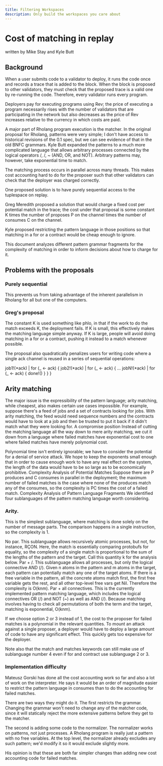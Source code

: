 ```yaml
---
title: Filtering Workspaces
description: Only build the workspaces you care about
---
```


# Cost of matching in replay

written by Mike Stay and Kyle Butt

## Background

When a user submits code to a validator to deploy, it runs the code once and records a trace that is added to the block. When the block is proposed to other validators, they must check that the proposed trace is a valid one by re-running the code. Therefore, every validator runs every program.

Deployers pay for executing programs using Rev; the price of executing a program necessarily rises with the number of validators that are participating in the network but also decreases as the price of Rev increases relative to the currency in which costs are paid.

A major part of Rholang program execution is the matcher. In the original proposal for Rholang, patterns were very simple; I don't have access to historical revisions of the 0.1 spec, but we can see evidence of that in the old BNFC grammars. Kyle Butt expanded the patterns to a much more complicated language that allows arbitrary processes connected by the logical operators /\, \/, ~ (AND, OR, and NOT). Arbitrary patterns may, however, take exponential time to match.

The matching process occurs in parallel across many threads. This makes cost accounting hard to do for the proposer such that other validators can check that the deployer was charged correctly.

One proposed solution is to have purely sequential access to the tuplespace on replay.

Greg Meredith proposed a solution that would charge a fixed cost per potential match in the trace; the cost under that proposal is some constant K times the number of proposes P on the channel times the number of consumes C on the channel.

Kyle proposed restricting the pattern language in those positions so that matching in a for or a contract would be cheap enough to ignore.

This document analyzes different pattern grammar fragments for the complexity of matching in order to inform decisions about how to charge for it.

## Problems with the proposals

### Purely sequential

This prevents us from taking advantage of the inherent parallelism in Rholang for all but one of the computers.

### Greg's proposal

The constant K is used something like phlo, in that if the work to do the match exceeds K, the deployment fails. If K is small, this effectively makes the matching language simple anyway. If K is large, people will avoid doing matching in a for or a contract, pushing it instead to a match whenever possible.

The proposal also quadratically penalizes users for writing code where a single ack channel is reused in a series of sequential operations:

job1!(*ack) |
for (\_ <- ack) {
job2!(*ack) |
for (_ <- ack) {
…
jobN!(\*ack) |
for (_ <- ack) {
done!()
}
}
}

## Arity matching

The major issue is the expressibility of the pattern language; arity matching, while cheapest, also makes certain use cases impossible. For example, suppose there's a feed of jobs and a set of contracts looking for jobs. With arity matching, the feed would need sequence numbers and the contracts would have to look at a job and then be trusted to put it back if it didn't match what they were looking for.
A compromise position
Instead of cutting the matching language all the way down to mere arity matching, we cut it down from a language where failed matches have exponential cost to one where failed matches have merely polynomial cost.

Polynomial time isn't entirely ignorable; we have to consider the potential for a denial of service attack. We hope to keep the exponents small enough that in order to cause enough work to have any real effect on the system, the length of the data would have to be so large as to be economically prohibitive.
Complexity Analysis of Potential Matches
Suppose there are P produces and C consumes in parallel in the deployment; the maximum number of failed matches is the case where none of the produces match any of the consumes, so the complexity is PC times the cost of a failed match.
Complexity Analysis of Pattern Language Fragments
We identified four sublanguages of the pattern matching language worth considering.

### Arity.

This is the simplest sublanguage, where matching is done solely on the number of message parts. The comparison happens in a single instruction, so the complexity is 1.

No par. This sublanguage allows recursively atomic processes, but not, for instance, RÇON. Here, the match is essentially comparing protobufs for equality, so the complexity of a single match is proportional to the sum of the lengths of the pattern and the target. Call this quantity k for the analysis below.
Par + /\. This sublanguage allows all processes, but only the logical connective AND (/\). Given n atoms in the pattern and m atoms in the target, each pattern can potentially match any one of the target atoms. If there is a free variable in the pattern, all the concrete atoms match first, the first free variable gets the rest, and all other top-level free vars get Nil. Therefore the complexity is O(knm).
Par + all connectives. This is the currently implemented pattern matching language, which includes the logical connectives OR (\/) and NOT (~) as well as AND (/\). Because matching involves having to check all permutations of both the term and the target, matching is exponential, O(knm).

If we choose option 2 or 3 instead of 1, the cost to the proposer for failed matches is a polynomial in the relevant quantities. To mount an attack against a single proposer, a deployer would have to deploy a large amount of code to have any significant effect. This quickly gets too expensive for the deployer.

Note also that the match and matches keywords can still make use of sublanguage number 4 even if for and contract use sublanguage 2 or 3.

### Implementation difficulty

Mateusz Gorski has done all the cost accounting work so far and also a lot of work on the interpreter. He says it would be an order of magnitude easier to restrict the pattern language in consumes than to do the accounting for failed matches.

There are two ways they might do it. The first restricts the grammar. Changing the grammar won't need to change any of the matcher code, since it will statically reject the more extensive patterns before they get to the matcher.

The second is adding some code to the normalizer. The normalizer works on patterns, not just processes. A Rholang program is really just a pattern with no free variables. At the top level, the normalizer already excludes any such pattern; we'd modify it so it would exclude slightly more.

His opinion is that these are both far simpler changes than adding new cost accounting code for failed matches.
